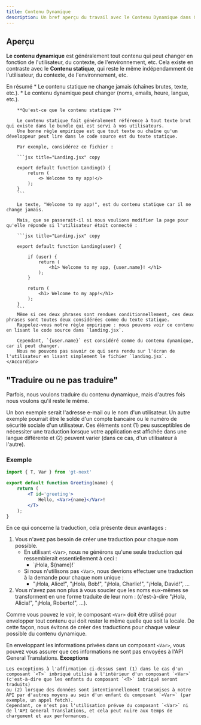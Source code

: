 ```yaml
---
title: Contenu Dynamique
description: Un bref aperçu du travail avec le Contenu Dynamique dans GT.
---
```


## Aperçu

**Le contenu dynamique** est généralement tout contenu qui peut changer en fonction de l'utilisateur, du contexte, de l'environnement, etc.
Cela existe en contraste avec le **Contenu statique**, qui reste le même indépendamment de l'utilisateur, du contexte, de l'environnement, etc.

<Accordions>
    <Accordion title="Quelle est la différence entre le contenu dynamique et statique ?">
        En résumé
        * Le contenu statique ne change jamais (chaînes brutes, texte, etc.).
        * Le contenu dynamique peut changer (noms, emails, heure, langue, etc.).

        **Qu'est-ce que le contenu statique ?**

        Le contenu statique fait généralement référence à tout texte brut qui existe dans le bundle qui est servi à vos utilisateurs.
        Une bonne règle empirique est que tout texte ou chaîne qu'un développeur peut lire dans le code source est du texte statique.

        Par exemple, considérez ce fichier :

        ```jsx title="Landing.jsx" copy

        export default function Landing() {
            return (
                <> Welcome to my app!</>
            );
        }
        ```
        
        Le texte, "Welcome to my app!", est du contenu statique car il ne change jamais.

        Mais, que se passerait-il si nous voulions modifier la page pour qu'elle réponde si l'utilisateur était connecté :

        ```jsx title="Landing.jsx" copy

        export default function Landing(user) {

            if (user) {
                return (
                    <h1> Welcome to my app, {user.name}! </h1>
                );
            }
            
            return (
                <h1> Welcome to my app!</h1>
            );
        }
        ```
        Même si ces deux phrases sont rendues conditionnellement, ces deux phrases sont toutes deux considérées comme du texte statique.
        Rappelez-vous notre règle empirique : nous pouvons voir ce contenu en lisant le code source dans `landing.jsx`.

        Cependant, `{user.name}` est considéré comme du contenu dynamique, car il peut changer.
        Nous ne pouvons pas savoir ce qui sera rendu sur l'écran de l'utilisateur en lisant simplement le fichier `landing.jsx`.
    </Accordion>
</Accordions>


## "Traduire ou ne pas traduire"
Parfois, nous voulons traduire du contenu dynamique, mais d'autres fois nous voulons qu'il reste le même.


Un bon exemple serait l'adresse e-mail ou le nom d'un utilisateur.
Un autre exemple pourrait être le solde d'un compte bancaire ou le numéro de sécurité sociale d'un utilisateur.
Ces éléments sont (1) peu susceptibles de nécessiter une traduction lorsque votre application est affichée dans une langue différente et (2) peuvent varier (dans ce cas, d'un utilisateur à l'autre).


### Exemple

```jsx title="Greeting.jsx" copy
import { T, Var } from 'gt-next'

export default function Greeting(name) {
    return (
        <T id='greeting'>
            Hello, <Var>{name}</Var>!
        </T>
    );
}
```

En ce qui concerne la traduction, cela présente deux avantages :
1. Vous n'avez pas besoin de créer une traduction pour chaque nom possible.
    * En utilisant `<Var>`, nous ne générons qu'une seule traduction qui ressemblerait essentiellement à ceci :
        * \`¡Hola, $\{name\}!\`
    * Si nous n'utilisons pas `<Var>`, nous devrions effectuer une traduction à la demande pour chaque nom unique :
        * "¡Hola, Alice!", "¡Hola, Bob!", "¡Hola, Charlie!", "¡Hola, David!", ...
2. Vous n'avez pas non plus à vous soucier que les noms eux-mêmes se transforment en une forme traduite de leur nom : (c'est-à-dire "¡Hola, Alicia!", "¡Hola, Roberto!", ...).

Comme vous pouvez le voir, le composant `<Var>` doit être utilisé pour envelopper tout contenu qui doit rester le même quelle que soit la locale.
De cette façon, nous évitons de créer des traductions pour chaque valeur possible du contenu dynamique.


En enveloppant les informations privées dans un composant `<Var>`, vous pouvez vous assurer que ces informations ne sont pas envoyées à l'API General Translations.
<Callout>
    **Exceptions**

    Les exceptions à l'affirmation ci-dessus sont (1) dans le cas d'un composant `<T>` imbriqué utilisé à l'intérieur d'un composant `<Var>` (c'est-à-dire que les enfants du composant `<T>` imbriqué seront traduits)
    ou (2) lorsque des données sont intentionnellement transmises à notre API par d'autres moyens au sein d'un enfant du composant `<Var>` (par exemple, un appel fetch).
    Cependant, ce n'est pas l'utilisation prévue du composant `<Var>` ni de l'API General Translations, et cela peut nuire aux temps de chargement et aux performances.

</Callout>

